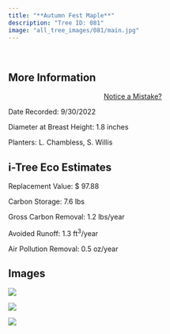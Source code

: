 ```yaml
---
title: "**Autumn Fest Maple**"
description: "Tree ID: 081"
image: "all_tree_images/081/main.jpg"
---
```


<br>

## **More Information**
::: column-margin
<center><a class="button" href="https://forms.gle/W6f5nwYxrM33hF4f7">Notice a Mistake?</a></center>
:::


Date Recorded:  9/30/2022

Diameter at Breast Height:  1.8  inches

Planters:  L. Chambless, S. Willis

## **i-Tree Eco Estimates**


 Replacement Value: $ 97.88

 Carbon Storage:  7.6  lbs

 Gross Carbon Removal:  1.2  lbs/year

 Avoided Runoff:  1.3  ft<sup>3</sup>/year

 Air Pollution Removal:  0.5  oz/year

## **Images**


 ![](all_tree_images/081/IMG_6597.jpg)

 ![](all_tree_images/081/IMG_6599.jpg)

 ![](all_tree_images/081/main.jpg)
